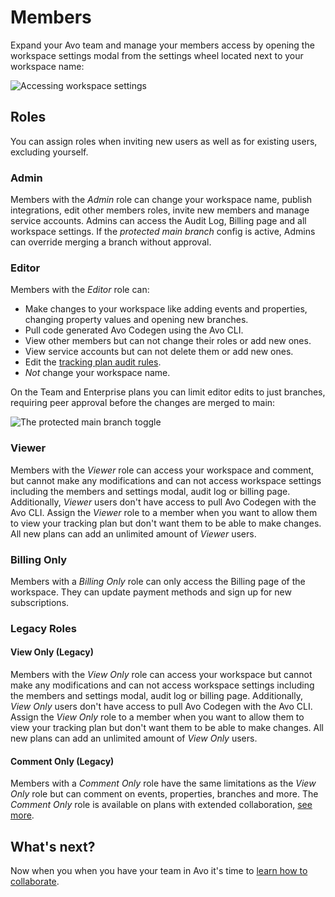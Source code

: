 # Members

Expand your Avo team and manage your members access by opening the workspace settings modal from the settings wheel located next to your workspace name:

![Accessing workspace settings](/images/workspace/members/accessMembers.png)

## Roles

You can assign roles when inviting new users as well as for existing users, excluding yourself.

### Admin

Members with the _Admin_ role can change your workspace name, publish integrations, edit other members roles, invite new members and manage service accounts. Admins can access the Audit Log, Billing page and all workspace settings. If the _protected main branch_ config is active, Admins can override merging a branch without approval.

### Editor

Members with the _Editor_ role can:

- Make changes to your workspace like adding events and properties, changing property values and opening new branches.
- Pull code generated Avo Codegen using the Avo CLI.
- View other members but can not change their roles or add new ones.
- View service accounts but can not delete them or add new ones.
- Edit the [tracking plan audit rules](/audit/rules).
- _Not_ change your workspace name.

On the Team and Enterprise plans you can limit editor edits to just branches, requiring peer approval before the changes are merged to main:

![The protected main branch toggle](/images/workspace/members/protectedMainBranch.png)

### Viewer

Members with the _Viewer_ role can access your workspace and comment, but cannot make any modifications and can not access workspace settings including the members and settings modal, audit log or billing page. Additionally, _Viewer_ users don't have access to pull Avo Codegen with the Avo CLI. Assign the _Viewer_ role to a member when you want to allow them to view your tracking plan but don't want them to be able to make changes. All new plans can add an unlimited amount of _Viewer_ users.


### Billing Only

Members with a _Billing Only_ role can only access the Billing page of the workspace. They can update payment methods and sign up for new subscriptions.

### Legacy Roles

#### View Only (Legacy)

Members with the _View Only_ role can access your workspace but cannot make any modifications and can not access workspace settings including the members and settings modal, audit log or billing page. Additionally, _View Only_ users don't have access to pull Avo Codegen with the Avo CLI. Assign the _View Only_ role to a member when you want to allow them to view your tracking plan but don't want them to be able to make changes. All new plans can add an unlimited amount of _View Only_ users.

#### Comment Only (Legacy)

Members with a _Comment Only_ role have the same limitations as the _View Only_ role but can comment on events, properties, branches and more. The _Comment Only_ role is available on plans with extended collaboration, [see more](https://www.avo.app/pricing).


## What's next?

Now when you when you have your team in Avo it's time to [learn how to collaborate](/data-design/start-collaborating).
